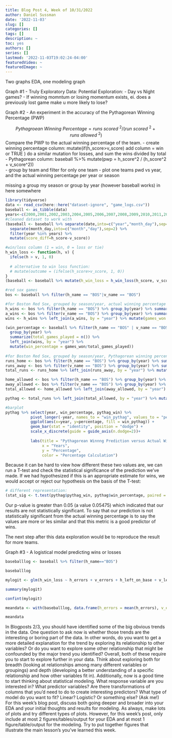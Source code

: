 ```yaml
---
title: Blog Post 4, Week of 10/31/2022
author: Daniel Sussman
date: '2022-11-03'
slug: []
categories: []
tags: []
description: ~
toc: yes
authors: []
series: []
lastmod: '2022-11-03T19:02:24-04:00'
featuredVideo: ~
featuredImage: ~
---
```


Two graphs EDA, one modeling graph

Graph #1 - Truly Exploratory Data: 
Potential Exploration: 
 - Day vs Night games?
 - If winning momntum or losing momentum exists, ei. does a previously lost game make u more     likely to lose?


Graph #2 - An experiment in the accuracy of the Pythagorean Winning Percentage (PWP)

$$Pythagroean\ Winning\ Percentage = runs\ scored\ ^{2} / (run\ scored\ ^{2} + runs\ allowed\  ^{2})$$
Compare the PWP to the actual winning percentage of the team. 
 - create winning percentage column: mutate(if(h_score>v_score) add column = win or TRUE )
      do a similar mutation for losses, and sum the wins divided by total 
 - Pythagorean column: baseball %>% mutate(pwp = h_score^2 / (h_score^2 + v_score^2))  
 - group by team and filter for only one team
 - plot one teams pwd vs year, and the actual winning percentage per year or season 

 missing a group my season or group  by year (however baseball works) in here somewhere 
 
```r
library(tidyverse)
data <- read_csv(here::here("dataset-ignore", "game_logs.csv"))
baseball <- as_tibble(data)
years<-c(2000,2001,2002,2003,2004,2005,2006,2007,2008,2009,2010,2011,2012,2013,2014,2015,2016)
#cleaned dataset to work with
(baseball <- baseball %>% separate(date,into=c("year","month_day"),sep=4) %>% 
  separate(month_day,into=c("month","day"),sep=2) %>% 
  filter(year %in% years) %>% 
  mutate(score_diff=h_score-v_score))

#win/loss column (1 = win, 0 = loss or tie)
h_win_loss <- function(h, v) {
  ifelse(h > v, 1, 0)
  
  # alternative to win loss function:
  # mutate(outcome = (ifelse(h_score>v_score, 1, 0))
}
(baseball <- baseball %>% mutate(h_win_loss = h_win_loss(h_score, v_score)))

#red sox games
bos <- baseball %>% filter(h_name == "BOS"|v_name == "BOS")

#for Boston Red Sox, grouped by season/year, actual winning percentage
h_wins <- bos %>% filter(h_name == "BOS") %>% group_by(year) %>% summarize(home_games_won = sum(h_win_loss == 1))
a_wins <- bos %>% filter(v_name == "BOS") %>% group_by(year) %>% summarize(away_games_won = sum(h_win_loss == 0))
wins <- h_wins %>% left_join(a_wins, by = "year") %>% mutate(games_won = home_games_won + away_games_won)

(win_percentage <- baseball %>% filter(h_name == "BOS" | v_name == "BOS") %>% 
  group_by(year) %>% 
  summarize(total_games_played = n()) %>% 
  left_join(wins, by = "year") %>% 
  mutate(win_percentage = games_won/total_games_played))
  
#for Boston Red Sox, grouped by season/year, Pythagorean winning percentage
runs_home <- bos %>% filter(h_name == "BOS") %>% group_by(year) %>% summarize(runs_at_home = sum(h_score))
runs_away <- bos %>% filter(v_name == "BOS") %>% group_by(year) %>% summarize(runs_away = sum(v_score))
total_runs <- runs_home %>% left_join(runs_away, by = "year") %>% mutate(total_runs = runs_at_home + runs_away)

home_allowed <- bos %>% filter(h_name == "BOS") %>% group_by(year) %>% summarize(home_allowed = sum(v_score))
away_allowed <- bos %>% filter(v_name == "BOS") %>% group_by(year) %>% summarize(away_allowed = sum(h_score))
total_allowed <- home_allowed %>% left_join(away_allowed, by = "year") %>% mutate(total_allowed = home_allowed + away_allowed)

pythag <- total_runs %>% left_join(total_allowed, by = "year") %>% mutate(pythag_win = ((total_runs)^2)/(((total_runs)^2) + ((total_allowed)^2))) %>% left_join(win_percentage, by = "year")

#barplot
pythag %>% select(year, win_percentage, pythag_win) %>% 
           pivot_longer(-year, names_to = "win_pythag", values_to = "percentage") %>%
           ggplot(aes(x=year, y=percentage, fill = win_pythag)) + 
           geom_bar(stat = "identity", position = "dodge") + 
           scale_x_discrete(guide = guide_axis(n.dodge=2))+ 
          
           labs(title = "Pythagorean Winnng Prediction versus Actual Winning Percentage", 
                x = "Years", 
                y = "Percentage", 
                color = "Percentage Calculation")

```
Because it can be hard to view how different these two values are, we can run a T-test and check the statistical significance of the prediction we've made. If we had hypothesized if this is an appropriate estimate for wins, we would accept or reject our hypothesis on the basis of the T-test: 

``` r
# different representation:
(stat_sig <- t.test(pythag$pythag_win, pythag$win_percentage, paired = TRUE))

```
Our p-value is greater than 0.05 (a value 0.05475) which indicated that our results are not statistically significant. To say that our prediction is not statistically significant from the actual winning percentage is to say the values are more or les similar and that this metric is a good predictor of wins. 

The next step after this data exploration would be to reproduce the result for more teams. 


Graph #3 - A logistical model predicting wins or losses

```r
baseballlog <- baseball %>% filter(h_name=="BOS")

baseballlog

mylogit <- glm(h_win_loss ~ h_errors + v_errors + h_left_on_base + v_left_on_base + h_homeruns + v_homeruns, data = baseballlog, family = "binomial")

summary(mylogit)

confint(mylogit)

meandata <- with(baseballlog, data.frame(h_errors = mean(h_errors), v_errors = mean(v_errors), h_left_on_base = mean(h_left_on_base), v_left_on_base = mean(v_left_on_base), h_homeruns = mean(h_homeruns), v_homeruns = mean(v_homeruns)))

meandata
```


In Blogposts 2/3, you should have identified some of the big obvious trends in the data. One question to ask now is whether those trends are the interesting or boring part of the data. In other words, do you want to get a more detailed explanation for the trend by exploring its relationship to other variables? Or do you want to explore some other relationship that might be confounded by the major trend you identified? Overall, both of these require you to start to explore further in your data. Think about exploring both for breadth (looking at relationships among many different variables or groupings) and depth (developing a better understanding of a specific relationship and how other variables fit in).
Additionally, now is a good time to start thinking about statistical modeling. What response variable are you interested in? What predictor variables? Are there transformations of columns that you’d need to do to create interesting predictors? What type of model do you want to fit? Linear? Logistic? Or something else? (Ask me!)
For this week’s blog post, discuss both going deeper and broader into your EDA and your initial thoughts and results for modeling. As always, make lots of plots and try different types of plots. However, for this week’s post, only include at most 2 figures/tables/output for your EDA and at most 1 figure/table/output for the modeling. Try to put together figures that illustrate the main lesson’s you’ve learned this week.
